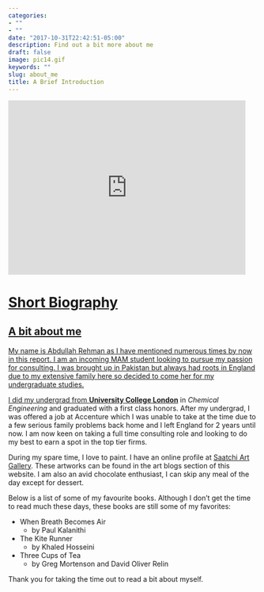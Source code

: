 ```yaml
---
categories:
- ""
- ""
date: "2017-10-31T22:42:51-05:00"
description: Find out a bit more about me
draft: false
image: pic14.gif
keywords: ""
slug: about_me
title: A Brief Introduction
---
```

<iframe src="https://giphy.com/embed/xT9IgH0fInLY2LCDPa" width="480" height="352" frameBorder="0" class="giphy-embed" allowFullScreen></iframe><p><a href="https://giphy.com/gifs/trippy-glitch-space-xT9IgH0fInLY2LCDPa">

# Short Biography
## A bit about me

My name is Abdullah Rehman as I have mentioned numerous times by now in this report. I am an incoming MAM student looking to pursue my passion for consulting. I was brought up in Pakistan but always had roots in England due to my extensive family here so decided to come her for my undergraduate studies.

I did my undergrad from [**University College London**](https://www.ucl.ac.uk) in *Chemical Engineering* and graduated with a first class honors. After my undergrad, I was offered a job at Accenture which I was unable to take at the time due to a few serious family problems back home and I left England for 2 years until now. I am now keen on taking a full time consulting role and looking to do my best to earn a spot in the top tier firms. 

During my spare time, I love to paint. I have an online profile at [Saatchi Art Gallery](https://www.saatchiart.com/account/artworks/1107889). These artworks can be found in the art blogs section of this website. I am also an avid chocolate enthusiast, I can skip any meal of the day except for dessert. 


Below is a list of some of my favourite books. Although I don't get the time to read much these days, these books are still some of my favorites:

* When Breath Becomes Air
     * by Paul Kalanithi
* The Kite Runner
     * by Khaled Hosseini
* Three Cups of Tea
     * by Greg Mortenson and David Oliver Relin

Thank you for taking the time out to read a bit about myself.